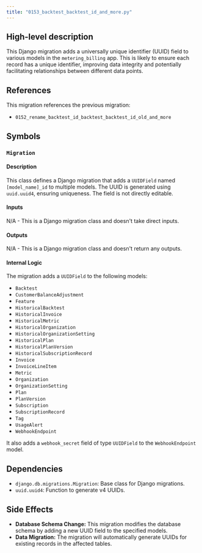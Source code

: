```yaml
---
title: "0153_backtest_backtest_id_and_more.py"
---
```


## High-level description
This Django migration adds a universally unique identifier (UUID) field to various models in the `metering_billing` app. This is likely to ensure each record has a unique identifier, improving data integrity and potentially facilitating relationships between different data points.

## References
This migration references the previous migration:
- `0152_rename_backtest_id_backtest_backtest_id_old_and_more`

## Symbols
### `Migration`
#### Description
This class defines a Django migration that adds a `UUIDField` named `[model_name]_id` to multiple models. The UUID is generated using `uuid.uuid4`, ensuring uniqueness. The field is not directly editable.

#### Inputs
N/A - This is a Django migration class and doesn't take direct inputs.

#### Outputs
N/A - This is a Django migration class and doesn't return any outputs.

#### Internal Logic
The migration adds a `UUIDField` to the following models:
- `Backtest`
- `CustomerBalanceAdjustment`
- `Feature`
- `HistoricalBacktest`
- `HistoricalInvoice`
- `HistoricalMetric`
- `HistoricalOrganization`
- `HistoricalOrganizationSetting`
- `HistoricalPlan`
- `HistoricalPlanVersion`
- `HistoricalSubscriptionRecord`
- `Invoice`
- `InvoiceLineItem`
- `Metric`
- `Organization`
- `OrganizationSetting`
- `Plan`
- `PlanVersion`
- `Subscription`
- `SubscriptionRecord`
- `Tag`
- `UsageAlert`
- `WebhookEndpoint`

It also adds a `webhook_secret` field of type `UUIDField` to the `WebhookEndpoint` model.

## Dependencies
- `django.db.migrations.Migration`: Base class for Django migrations.
- `uuid.uuid4`: Function to generate v4 UUIDs.

## Side Effects
- **Database Schema Change:** This migration modifies the database schema by adding a new UUID field to the specified models.
- **Data Migration:**  The migration will automatically generate UUIDs for existing records in the affected tables.
